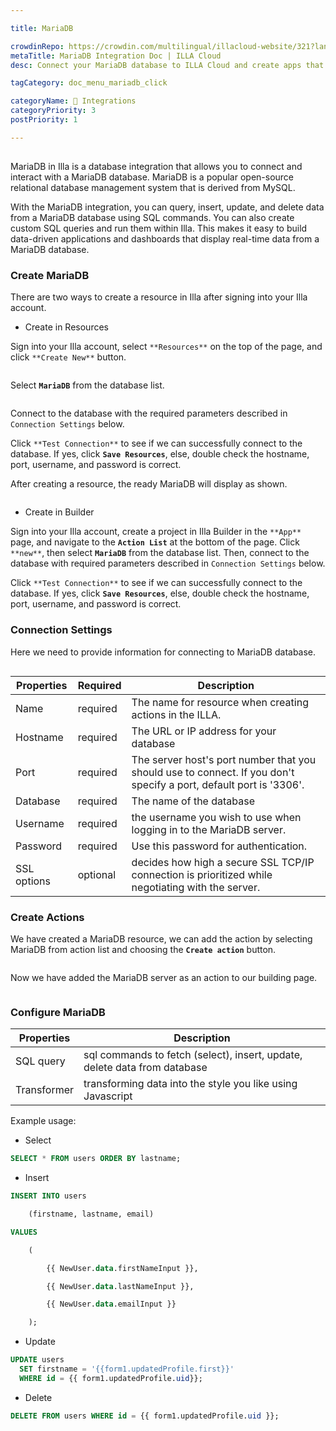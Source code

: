 ---

title: MariaDB

crowdinRepo: https://crowdin.com/multilingual/illacloud-website/321?languages=en&filter=basic&value=0
metaTitle: MariaDB Integration Doc | ILLA Cloud 
desc: Connect your MariaDB database to ILLA Cloud and create apps that can query, manipulate, and display data. Read this guide to learn how.

tagCategory: doc_menu_mariadb_click

categoryName: 🔨 Integrations
categoryPriority: 3
postPriority: 1

---

## <h2 hidden>What is MariaDB?</h2>

MariaDB in Illa is a database integration that allows you to connect and interact with a MariaDB database. MariaDB is a popular open-source relational database management system that is derived from MySQL.

With the MariaDB integration, you can query, insert, update, and delete data from a MariaDB database using SQL commands. You can also create custom SQL queries and run them within Illa. This makes it easy to build data-driven applications and dashboards that display real-time data from a MariaDB database.

### Create MariaDB

There are two ways to create a resource in Illa after signing into your Illa account. 

- Create in Resources

Sign into your Illa account, select `**Resources**` on the top of the page, and click `**Create New**` button. 

<img src='https://cdn.illacloud.com/official-website/img/docs/external_resource.png' alt='' />

Select **`MariaDB`** from the database list.

<img src='https://cdn.illacloud.com/official-website/img/docs/action_list.png' alt='' />

Connect to the database with the required parameters described in `Connection Settings` below. 

Click `**Test Connection**` to see if we can successfully connect to the database. If yes, click **`Save Resources`**, else, double check the hostname, port, username, and password is correct.

After creating a resource, the ready MariaDB will display as shown.

<img src='https://cdn.illacloud.com/official-website/img/docs/maria_ex_ready.png' alt='' />

- Create in Builder

Sign into your Illa account, create a project in Illa Builder in the `**App**` page, and navigate to the **`Action List`** at the bottom of the page. Click `**new**`, then select **`MariaDB`** from the database list. Then, connect to the database with required parameters described in `Connection Settings` below.

Click `**Test Connection**` to see if we can successfully connect to the database. If yes, click **`Save Resources`**, else, double check the hostname, port, username, and password is correct.

### Connection Settings

Here we need to provide information for connecting to MariaDB database.

<img src='https://cdn.illacloud.com/official-website/img/docs/maria_config.png' alt='' />

| Properties | Required | Description |
| --- | --- | --- |
| Name | required  | The name for resource when creating actions in the ILLA. |
| Hostname | required  | The URL or IP address for your database |
| Port | required  | The server host's port number that you should use to connect. If you don't specify a port, default port is '3306'. |
| Database | required  | The name of the database |
| Username | required  | the username you wish to use when logging in to the MariaDB server. |
| Password | required  | Use this password for authentication. |
| SSL options | optional | decides how high a secure SSL TCP/IP connection is prioritized while negotiating with the server. |

### Create Actions

We have created a MariaDB resource, we can add the action by selecting MariaDB from action list and choosing the **`Create action`** button.

<img src='https://cdn.illacloud.com/official-website/img/docs/maria_resource_list.png' alt='' />

 Now we have added the MariaDB server as an action to our building page.

<img src='https://cdn.illacloud.com/official-website/img/docs/maria.png' alt='' />

### Configure MariaDB

| Properties | Description |
| --- | --- |
| SQL query | sql commands to fetch (select), insert, update, delete data from database |
| Transformer | transforming data into the style you like using Javascript  |

Example usage:

- Select

```sql
SELECT * FROM users ORDER BY lastname;
```

- Insert

```sql
INSERT INTO users

	(firstname, lastname, email)

VALUES

	(

		{{ NewUser.data.firstNameInput }},

		{{ NewUser.data.lastNameInput }},

		{{ NewUser.data.emailInput }}

	);
```

- Update

```sql
UPDATE users
  SET firstname = '{{form1.updatedProfile.first}}'
  WHERE id = {{ form1.updatedProfile.uid}};
```

- Delete

```sql
DELETE FROM users WHERE id = {{ form1.updatedProfile.uid }};
```